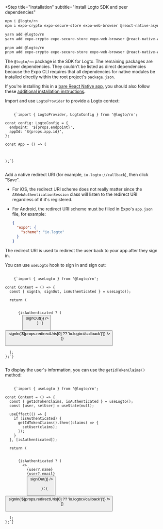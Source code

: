 
<Steps>

<Step
  title="Installation"
  subtitle="Install Logto SDK and peer dependencies"
>

<Tabs>

  <TabItem value="npm" label="npm">

```bash
npm i @logto/rn
npm i expo-crypto expo-secure-store expo-web-browser @react-native-async-storage/async-storage
```

  </TabItem>
  <TabItem value="yarn" label="Yarn">

```bash
yarn add @logto/rn
yarn add expo-crypto expo-secure-store expo-web-browser @react-native-async-storage/async-storage
```

  </TabItem>
  <TabItem value="pnpm" label="pnpm">

```bash
pnpm add @logto/rn
pnpm add expo-crypto expo-secure-store expo-web-browser @react-native-async-storage/async-storage
```

  </TabItem>

</Tabs>

The `@logto/rn` package is the SDK for Logto. The remaining packages are its peer dependencies. They couldn't be listed as direct dependencies because the Expo CLI requires that all dependencies for native modules be installed directly within the root project's `package.json`.

<InlineNotification>

If you're installing this in a [bare React Native app](https://docs.expo.dev/bare/overview), you should also follow these [additional installation instructions](https://docs.expo.dev/bare/installing-expo-modules/).

</InlineNotification>

</Step>

<Step title="Init Logto provider">

Import and use `LogtoProvider` to provide a Logto context:

<pre>
  <code className="language-tsx">
    {`import { LogtoProvider, LogtoConfig } from '@logto/rn';

const config: LogtoConfig = {
  endpoint: '${props.endpoint}',
  appId: '${props.app.id}',
};

const App = () => (
  <LogtoProvider config={config}>
    <YourAppContent />
  </LogtoProvider>
);`}
  </code>
</pre>

</Step>

<Step title="Implement sign-in and sign-out">

Add a native redirect URI (for example, `io.logto://callback`), then click "Save".

<UriInputField name="redirectUris" />

- For iOS, the redirect URI scheme does not really matter since the `ASWebAuthenticationSession` class will listen to the redirect URI regardless of if it's registered.
- For Android, the redirect URI scheme must be filled in Expo's `app.json` file, for example:

  ```json
  {
    "expo": {
      "scheme": "io.logto"
    }
  }
  ```

The redirect URI is used to redirect the user back to your app after they sign in.

</Step>

<Step title="Implement sign-in and sign-out">

You can use `useLogto` hook to sign in and sign out:

<pre>
  <code className="language-tsx">
    {`import { useLogto } from '@logto/rn';

const Content = () => {
  const { signIn, signOut, isAuthenticated } = useLogto();

  return (
    <div>
      {isAuthenticated ? (
        <Button title="Sign out" onPress={async () => signOut()} />
      ) : (
        <Button title="Sign in" onPress={async () => signIn('${props.redirectUris[0] ?? 'io.logto://callback'}')} />
      )}
    </div>
  );
};`}
  </code>
</pre>

</Step>

<Step title="Display user information">

To display the user's information, you can use the `getIdTokenClaims()` method:

<pre>
  <code className="language-tsx">
    {`import { useLogto } from '@logto/rn';

const Content = () => {
  const { getIdTokenClaims, isAuthenticated } = useLogto();
  const [user, setUser] = useState(null);

  useEffect(() => {
    if (isAuthenticated) {
      getIdTokenClaims().then((claims) => {
        setUser(claims);
      });
    }
  }, [isAuthenticated]);

  return (
    <div>
      {isAuthenticated ? (
        <>
          <Text>{user?.name}</Text>
          <Text>{user?.email}</Text>
          <Button title="Sign out" onPress={async () => signOut()} />
        </>
      ) : (
        <Button title="Sign in" onPress={async () => signIn('${props.redirectUris[0] ?? 'io.logto://callback'}')} />
      )}
    </div>
  );
};`}
  </code>
</pre>

</Step>

<Step title="Checkpoint: Test your app">

<Checkpoint />

</Step>

</Steps>
